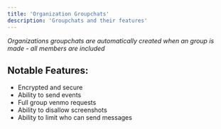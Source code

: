 ```yaml
---
title: 'Organization Groupchats'
description: 'Groupchats and their features'
---
```


*Organizations groupchats are automatically created when an group is made - all members are included*

## Notable Features:
- Encrypted and secure
- Ability to send events
- Full group venmo requests
- Ability to disallow screenshots
- Ability to limit who can send messages